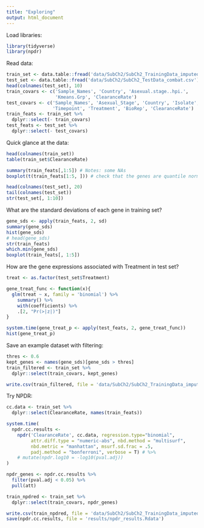 ```yaml
---
title: "Exploring"
output: html_document
---
```


Load libraries:

```r
library(tidyverse)
library(npdr)
```

Read data:

```r
train_set <- data.table::fread('data/SubCh2/SubCh2_TrainingData_imputed_combat.csv')
test_set <- data.table::fread('data/SubCh2/SubCh2_TestData_combat.csv')
head(colnames(test_set), 10)
train_covars <- c('Sample_Names', 'Country', 'Asexual.stage..hpi.', 
                  'Kmeans.Grp', 'ClearanceRate')
test_covars <- c('Sample_Names', 'Asexual_Stage', 'Country', 'Isolate',
                 'Timepoint', 'Treatment', 'BioRep', 'ClearanceRate')
train_feats <- train_set %>%
  dplyr::select(- train_covars)
test_feats <- test_set %>%
  dplyr::select(- test_covars)
```


Quick glance at the data:

```r
head(colnames(train_set))
table(train_set$ClearanceRate)

summary(train_feats[,1:5]) # Notes: some NAs
boxplot(t(train_feats[1:5, ])) # check that the genes are quantile normalized

head(colnames(test_set), 20)
tail(colnames(test_set))
str(test_set[, 1:10])
```

What are the standard deviations of each gene in training set?

```r
gene_sds <- apply(train_feats, 2, sd)
summary(gene_sds)
hist(gene_sds)
# head(gene_sds)
str(train_feats)
which.min(gene_sds)
boxplot(train_feats[, 1:5])
```

How are the gene expressions associated with Treatment in test set?

```r
treat <- as.factor(test_set$Treatment)

gene_treat_func <- function(x){
  glm(treat ~ x, family = 'binomial') %>%
    summary() %>% 
    with(coefficients) %>%
    .[2, "Pr(>|z|)"]
}

system.time(gene_treat_p <- apply(test_feats, 2, gene_treat_func))
hist(gene_treat_p)
```

Save an example dataset with filtering:

```r
thres <- 0.6
kept_genes <- names(gene_sds)[gene_sds > thres]
train_filtered <- train_set %>%
  dplyr::select(train_covars, kept_genes)

write.csv(train_filtered, file = 'data/SubCh2/SubCh2_TrainingData_imputed_combat_ex_filtered.csv')
```

Try NPDR:

```r
cc.data <- train_set %>%
  dplyr::select(ClearanceRate, names(train_feats))

system.time(
  npdr.cc.results <- 
    npdr('ClearanceRate', cc.data, regression.type="binomial", 
         attr.diff.type = "numeric-abs", nbd.method = "multisurf", 
         nbd.metric = "manhattan", msurf.sd.frac = .5, 
         padj.method = "bonferroni", verbose = T) # %>%
    # mutate(npdr.log10 = -log10(pval.adj))
)

npdr_genes <- npdr.cc.results %>%
  filter(pval.adj < 0.05) %>%
  pull(att)

train_npdred <- train_set %>%
  dplyr::select(train_covars, npdr_genes)

write.csv(train_npdred, file = 'data/SubCh2/SubCh2_TrainingData_imputed_combat_npdred.csv')
save(npdr.cc.results, file = 'results/npdr_results.Rdata')
```



